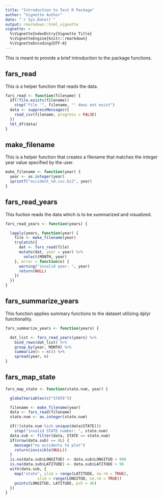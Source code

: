 ```yaml
---
title: "Introduction to Test R Package"
author: "Vignette Author"
date: "`r Sys.Date()`"
output: rmarkdown::html_vignette
vignette: >
  %\VignetteIndexEntry{Vignette Title}
  %\VignetteEngine{knitr::rmarkdown}
  %\VignetteEncoding{UTF-8}
---
```


This is meant to provide a brief introduction to the package functions.

## fars_read

This is a helper function that reads the data.

```r

fars_read <- function(filename) {
  if(!file.exists(filename))
    stop("file '", filename, "' does not exist")
  data <- suppressMessages({
    read_csv(filename, progress = FALSE)
  })
  tbl_df(data)
}

```


## make_filename

This is a helper function that creates a filename that matches the integer year value specified by the user.

```r

make_filename <- function(year) {
  year <- as.integer(year)
  sprintf("accident_%d.csv.bz2", year)
}

```

## fars_read_years

This fuction reads the data which is to be summarized and visualized.

```r

fars_read_years <- function(years) {

  lapply(years, function(year) {
    file <- make_filename(year)
    tryCatch({
      dat <- fars_read(file)
      mutate(dat, year = year) %>%
        select(MONTH, year)
    }, error = function(e) {
      warning("invalid year: ", year)
      return(NULL)
    })
  })
}

```

## fars_summarize_years

This function applies summary functions to the dataset utilizing dplyr functionality.

```r

fars_summarize_years <- function(years) {

  dat_list <- fars_read_years(years) %>%
    bind_rows(dat_list) %>%
    group_by(year, MONTH) %>%
    summarize(n = n()) %>%
    spread(year, n)
}

```

## fars_map_state

```r

fars_map_state <- function(state.num, year) {

  globalVariables(c("STATE"))

  filename <- make_filename(year)
  data <- fars_read(filename)
  state.num <- as.integer(state.num)

  if(!(state.num %in% unique(data$STATE)))
    stop("invalid STATE number: ", state.num)
  data.sub <- filter(data, STATE == state.num)
  if(nrow(data.sub) == 0L) {
    message("no accidents to plot")
    return(invisible(NULL))
  }
  is.na(data.sub$LONGITUD) <- data.sub$LONGITUD > 900
  is.na(data.sub$LATITUDE) <- data.sub$LATITUDE > 90
  with(data.sub, {
    map("state", ylim = range(LATITUDE, na.rm = TRUE),
              xlim = range(LONGITUD, na.rm = TRUE))
    points(LONGITUD, LATITUDE, pch = 46)
  })
}

```

